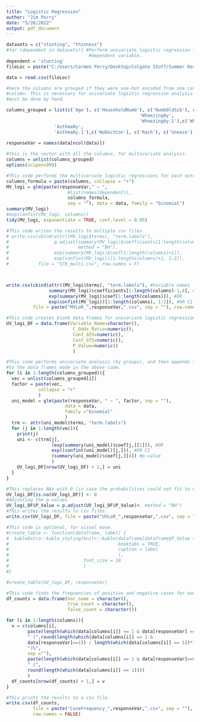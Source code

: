```yaml
---
title: "Logistic Regression"
author: "Jim Perry"
date: "5/26/2022"
output: pdf_document
---
```


```r
datasets = c("stunting", "thinness")
#for (dependent in datasets){ #Perform univariate logistic regression for every
                               #dependent variable.
dependent = 'stunting'
fileLoc = paste("C:/Users/Carmen Perry/Desktop/Colgate Stuff/Summer Research 2022/MalnutritionProject-20220523T125732Z-001/MalnutritionProject/Code/SR2022Malnutrition/Data/",dependent,".csv", sep = "")

data = read.csv(fileLoc)

#here the columns are grouped if they were one-hot encoded from one categorical
#column. This is necessary for univariate logistic regression analysis. This
#must be done by hand.

columns_grouped = list(c('Age'), c('HouseholdNumb'), c('NumbOldSib'), c('Young12'), c('FeverPWeek'), c('DiarrheaPWeek'), c('CoughPWeek'), c('DistLatHouse'), c('DistLatKitch'), c('WeeksDeworming'), c('Sex'), c('VaginalDeliv'), c('Csection'), c('No.Vaccine'), c('NoBCG'), c('Fever'), c('Diarrhea'), c('Cough'), c('NoTrimNails'), c('DirtyNails'), c('TrimOnce2Week'), c('TrimOnceMonth'), c('NoLatDoors'), c('Flies'), c('StoolFloor'), c('Suburban'), c('Rural'), c('NoLitMom'), c('PrimMom'), c('HSMom'), c('KitchSep'), c('KitchRoof'), c('KitchWall'), c('CookWood'), c('CookGas'), c('CookCoal'), c('CookKerosine'), c('CookElectric'), c('NoElect'), c('Radio'), c('TV'), c('Phone'), c('Cattle'), c('SheepGoat'), c('Chicken'), c('Pet'), c('None'), c('PotableWater'), c('DrinkDirect'), c('OwnLatrine'), c('Outside.Latrine'), c('Sewage'), c('Ditch'), c('River'), c('SometimesBathRiv'), c('NeverBathRiv'), c('SometimesWashCloth'), c('NeverWashCloth'), c('AlwaysDeficate'), c('SometimesDeficate'), c('AlwaysSchoolLat'), c('SometimesSchoolLat'), c('SometimesTP'), c('NeverTP'), c('SometimesWashHands'), c('NeverWashHands'), c('WaterWashHands'), c('AlwashHandsEating'), c('SometimesHandsEating'), c('WaterWashEat'), c('AlwaysSoil'), c('SometimesSoil'), c('NeverWashFruits'), c('SometimesWashFruits'), c('SometimesRawVeg'), c('AlwaysRawVeg'), c('SometimesBarefoot'), c('AlwaysBarefoot'), c('NoShoes'), c('Sandals'), c('Deworm'), c('Antibiotic'), c('Drugs'), c('Antimalarial'), c('Wheezing',
                                                  'Wheezing0y',
                                                  'Wheezing0y.1'),c('Wheeze13'), c('Wheeze412'), c('Asthma', 
                  'Asthma0y',
                  'Asthma0y.1'),c('NoDoctCon'), c('Rash'), c('Sneeze'), c('HayFever'), c('Colds')) 
    
responseVar = names(data[ncol(data)])
```

```r
#this is the vector with all the columns, for multivariate analysis.
columns = unlist(columns_grouped)
options(scipen=999)

#This code performs the multivariate logistic regressions for each outcome.
columns_formula = paste(columns, collapse = "+")
MV_logi = glm(paste(responseVar," ~ ", 
                       #list(names(dependent)),
                       columns_formula,
                       sep = ""), data = data, family = "binomial")
summary(MV_logi)
#exp(confint(MV_logi, columns))
tidy(MV_logi, exponentiate = TRUE, conf.level = 0.95)

#This code writes the results to multiple csv files.
# write.csv(cbind(attr((MV_logi$terms), "term.labels"),
#                 p.adjust(summary(MV_logi)$coefficients[1:length(columns)+1,4],
#                          method = "BH"),
#                 exp(summary(MV_logi)$coef[1:length(columns)+1]),
#                 exp(confint(MV_logi))[1:length(columns)+1, 1:2]),
#           file = "STH_multi.csv", row.names = F)



write.csv(cbind(attr((MV_logi$terms), "term.labels"), #Variable names
                summary(MV_logi)$coefficients[1:length(columns)-1,4], #OOB
                exp(summary(MV_logi)$coef[1:length(columns)]), #OR
                exp(confint(MV_logi))[1:length(columns), 1:2]), #OR CI
          file = paste("MVLoR_",responseVar,".csv", sep = ""), row.names = F)
```

```r
#This code creates blank data frames for univariate logistic regression models.
UV_logi_DF = data.frame(Variable_Name=character(),
                         C_Odds_Ratio=numeric(),
                         Conf_025=numeric(),
                         Conf_975=numeric(),
                         P_Value=numeric()
                         )

#This code performs univariate analysis (by groups), and then appends the results
#to the data frames made in the above code.
for (i in 1:length(columns_grouped)){
  vec = unlist(columns_grouped[i])
  factor = paste(vec,
            collapse = "+"
            )
  uni_model = glm(paste(responseVar, " ~ ", factor, sep = ""),
                      data = data,
                      family ="binomial"
                      )
  trm <- attr(uni_model$terms, "term.labels")
  for (j in 1:length(vec)){
    print(j)
    uni <- c(trm[j],
                 (exp(summary(uni_model)$coef[j,][1])), #OR
                 exp((confint(uni_model)[j,])), #OR CI
                 (summary(uni_model)$coef[j,][4]) #p-value
                 )
    UV_logi_DF[nrow(UV_logi_DF) + 1,] = uni
  }
}

#This replaces NAs with 0 (in case the probabilities could not fit to 0 or 1)
UV_logi_DF[is.na(UV_logi_DF)] <- 0
#Adjusting the p-values
UV_logi_DF$P_Value = p.adjust(UV_logi_DF$P_Value)#, method = "BH")
#This writes the results to csv files.
write.csv(UV_logi_DF, file = paste("UVLoR_",responseVar,".csv", sep = ""), row.names = FALSE)

#This code is optional, for visual ease. 
#create_table <- function(dataframe, label) {
#  kableExtra::kable_styling(knitr::kable(dataframe[dataframe$P_Value <= 0.05,],
#                                         booktabs = TRUE, 
#                                         caption = label
#                                         ),
#                            font_size = 10
#                            )
#}

#create_table(UV_logi_DF, responseVar)

#This code finds the frequencies of positive and negative cases for each risk factor
df_counts = data.frame(Var_name = character(), 
                       true_count = character(),
                       false_count = character())

for (i in 1:length(columns)){
  v = c(columns[i], 
        paste(length(which(data[columns[i]] == 1 & data[responseVar] == 1)),
        " (",round(length(which(data[columns[i]] == 1 & 
        data[responseVar]==1)) / length(which(data[columns[i]] == 1))*100,1),
        ")%",
        sep =""),
        paste(length(which(data[columns[i]] == 1 & data[responseVar]==0)),
        " (",
        round(length(which(data[columns[i]] == 1))))
        )
  df_counts[nrow(df_counts) + 1,] = v
}

#This prints the results to a csv file.
write.csv(df_counts, 
          file = paste("CaseFrequency_",responseVar,".csv", sep = ""), 
          row.names = FALSE)
```
